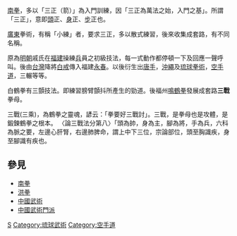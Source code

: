 {{Unreferenced |time=2011-11-14T05:58:13+00:00 }}
[[南拳|南拳]]，多以「三正（箭）」為入門訓練，因「三正為萬法之始，入門之基」。所謂「三正」，意即[[頭|頭]]正、[[身|身]]正、[[步|步]]正也。

[[廣東|廣東]]拳術，有稱「小練」者，要求三正，多以散式練習，後來收集成套路，有不同名稱。 

原為[[明朝|明朝]]戚氏在[[福建|福建]]操練[[兵|兵]]員之初級技法，每一式動作都停頓一下及回應一聲呼叫。後由[[台灣|台灣]]降將[[白戒|白戒]]傳入福建[[永春|永春]]。以後衍生出[[唐手|唐手]]，[[沖繩|沖繩]]及[[琉球|琉球]][[琉球拳術|拳術]]，[[空手道|空手道]]，三輾等等。

白鶴拳有三顫技法。即練習膀臂顫抖所產生的勁道。後福州[[白鶴牶|鳴鶴拳]]發展成套路'''三戰'''拳母。

三戰(三乘)，為鶴拳之靈魂，諺云：「拳要好三戰討」。三戰，是拳母也是攻體，是鍛鍊鶴拳之根本。 〈論三戰法分第八〉「頭為帥，身為主，腳為將，手為兵，六科為脈之要，左邊心肝腎，右邊肺脾命，謂上中下三位，宗論部位，頭至胸識疾，身至腳識有疾也。

== 參見 ==
*[[南拳|南拳]]
*[[洪拳|洪拳]]
*[[中國武術|中國武術]]
*[[中國武術門派|中國武術門派]]

[[Category:中國武朮|S]]
[[Category:琉球武術|Category:琉球武術]]
[[Category:空手道|Category:空手道]]